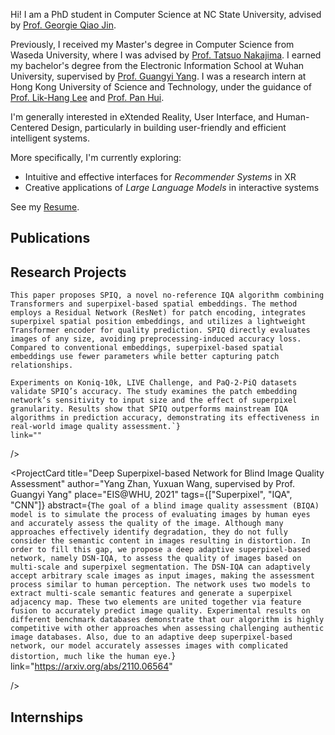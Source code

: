 
Hi! I am a PhD student in Computer Science at NC State University, advised by [Prof. Georgie Qiao Jin](http://georgiejin.com/).

Previously, I received my Master's degree in Computer Science from Waseda University, where I was advised by [Prof. Tatsuo Nakajima](https://scholar.google.co.jp/citations?user=hVxdgeYAAAAJ&hl=ja). I earned my bachelor's degree from the Electronic Information School at Wuhan University, supervised by [Prof. Guangyi Yang](https://scholar.google.com/citations?hl=zh-CN&user=DiqJdPEAAAAJ&view_op=list_works&sortby=pubdate). I was a research intern at Hong Kong University of Science and Technology, under the guidance of [Prof. Lik-Hang Lee](https://www.lhlee.com/) and [Prof. Pan Hui](https://panhui.people.ust.hk/index.html).

I'm generally interested in eXtended Reality, User Interface, and Human-Centered Design, particularly in building user-friendly and efficient intelligent systems.

More specifically, I'm currently exploring:

- Intuitive and effective interfaces for _Recommender Systems_ in XR
- Creative applications of _Large Language Models_ in interactive systems

See my <a href="/resume">Resume</a>.

## Publications

<CardList>
  <span />
  <SinglePubCard
    title="Effect of Presentation Methods on User Experiences and Perception in VR Shopping Recommender Systems"
    author="Yang Zhan, Tatsuo Nakajima"
    conference="SIGIR-AP 24"
    description="We investigated how presentations of recommended products affect shopping, revealing users' expectation for attention cues in VR recommender system."
    imagePaths={imagePaths.get("shop-rs")}
    link="https://dl.acm.org/doi/10.1145/3673791.3698430"
    pdfPath="/papers/vr_shopping_rs.pdf"
    techIcon="unity,python"
  />
  <SinglePubCard
    title="Investigating User Experience in Virtual Goods Shopping through a VR Diegetic In-Game Store 🏆"
    author="Yang Zhan*, Yiming Sun*, Tatsuo Nakajima"
    conference="AVI 24"
    description="Why people enjoy shopping for virtual goods? We explored how functionality and social experiences come together to shape the novel VR shopping experience."
    imagePaths={imagePaths.get("shop-avi")}
    link="https://dl.acm.org/doi/10.1145/3656650.3656670"
    pdfPath="/papers/vr_diegetic_shopping.pdf"
    techIcon="unity"
  />
</CardList>

## Research Projects

<CardList>
  <ProjectCard {...testInfo} />
  <ProjectCard
    title="Superpixel based no-reference Image Quality Transformer (SPIQ)"
    author="Yang Zhan, supervised by Prof. Guangyi Yang"
    place="EIS@WHU, 2022"
    tags={["Superpixel", "Image Quality Assessment", "Transformer"]}
    abstract={`Image Quality Assessment (IQA) evaluates the visual quality of digital images and is widely used in Computer Vision (CV). Recent high-performance IQA algorithms are mainly based on Convolutional Neural Networks (CNNs), but their fixed input size constraints prevent direct processing of images with varying dimensions. To address this, Transformers, which handle arbitrary-length sequences, have been introduced in IQA.

    This paper proposes SPIQ, a novel no-reference IQA algorithm combining Transformers and superpixel-based spatial embeddings. The method employs a Residual Network (ResNet) for patch encoding, integrates superpixel spatial position embeddings, and utilizes a lightweight Transformer encoder for quality prediction. SPIQ directly evaluates images of any size, avoiding preprocessing-induced accuracy loss. Compared to conventional embeddings, superpixel-based spatial embeddings use fewer parameters while better capturing patch relationships.

    Experiments on Koniq-10k, LIVE Challenge, and PaQ-2-PiQ datasets validate SPIQ’s accuracy. The study examines the patch embedding network’s sensitivity to input size and the effect of superpixel granularity. Results show that SPIQ outperforms mainstream IQA algorithms in prediction accuracy, demonstrating its effectiveness in real-world image quality assessment.`}
    link=""

/>

  <ProjectCard
    title="Deep Superpixel-based Network for Blind Image Quality Assessment"
    author="Yang Zhan, Yuxuan Wang, supervised by Prof. Guangyi Yang"
    place="EIS@WHU, 2021"
    tags={["Superpixel", "IQA", "CNN"]}
    abstract={`The goal of a blind image quality assessment (BIQA) model is to simulate the process of evaluating images by human eyes and accurately assess the quality of the image. Although many approaches effectively identify degradation, they do not fully consider the semantic content in images resulting in distortion. In order to fill this gap, we propose a deep adaptive superpixel-based network, namely DSN-IQA, to assess the quality of images based on multi-scale and superpixel segmentation. The DSN-IQA can adaptively accept arbitrary scale images as input images, making the assessment process similar to human perception. The network uses two models to extract multi-scale semantic features and generate a superpixel adjacency map. These two elements are united together via feature fusion to accurately predict image quality. Experimental results on different benchmark databases demonstrate that our algorithm is highly competitive with other approaches when assessing challenging authentic image databases. Also, due to an adaptive deep superpixel-based network, our model accurately assesses images with complicated distortion, much like the human eye.`}
    link="https://arxiv.org/abs/2110.06564"

/>

</CardList>

## Internships

<CardList>
  <InfoCard
    title="Research intern at Hong Kong University of Science and Technology"
    author="Supervised by Prof. Pan Hui and Prof. Lik-hang Lee, 2021"
  />
</CardList>
